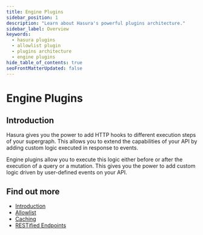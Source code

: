 ```yaml
---
title: Engine Plugins
sidebar_position: 1
description: "Learn about Hasura's powerful plugins architecture."
sidebar_label: Overview
keywords:
  - hasura plugins
  - allowlist plugin
  - plugins architecture
  - engine plugins
hide_table_of_contents: true
seoFrontMatterUpdated: false
---
```



# Engine Plugins

## Introduction

Hasura gives you the power to add HTTP hooks to different execution steps of your supergraph. This allows you to extend
the capabilities of your API by adding custom logic executed in response to events.

Engine plugins allow you to execute this logic either before or after the execution of a query or a mutation. This gives
you the power to add custom logic driven by user-defined events on your API.

## Find out more

- [Introduction](/plugins/introduction.mdx)
- [Allowlist](/plugins/allowlist.mdx)
- [Caching](/plugins/caching.mdx)
- [RESTified Endpoints](/plugins/restified-endpoints.mdx)
